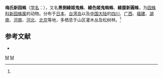 {{Speciesbox
| taxon = Neoscona melloteei
| image = Neoscona.mellotteei.female.2.-.tanikawa.jpg
| binomial_authority = (Simon, 1895)<ref name='id13703'>{{cite web| url =http://www.bioinfo.cn/db05/BjdwSpecies.php?action=view&id=13703| title =梅氏新园蛛| work =《中国动物物种编目数据库》| publisher =中国科学院微生物研究所| author =中国科学院动物研究所| accessdate =2009-04-28| deadurl =yes| archiveurl =https://web.archive.org/web/20160305101217/http://www.bioinfo.cn/db05/BjdwSpecies.php?action=view&id=13703| archivedate =2016-03-05}}</ref>
}}

'''梅氏新园蛛'''（[[学名|学名]]：{{lang|la|''Neoscona melloteei''}}），又名'''黑側綠姬鬼蛛'''、'''綠色姬鬼蜘蛛'''、'''綠腹新圓蛛'''，为[[园蛛科|园蛛科]][[新园蛛属|新园蛛属]]的动物。分布于[[日本|日本]]、[[台湾岛|台湾岛]]以及[[中国大陆|中国大陆]]的[[四川|四川]]、[[广西|广西]]、[[福建|福建]]、[[湖南|湖南]]、[[河南|河南]]、[[河北|河北]]、[[北京|北京]]等地，多栖息于山区灌木丛及松树林。<ref name='id13703'/>

== 参考文献 ==
{{reflist}}
* {{TaiBNET| zh=黑側綠姬鬼蛛 | id=312497 | binomial=Neoscona melloteei | authority=Simon, 1895 | var= | accessdate=2013-01-24}}
{{taxonbar}}
[[Category:_1895年描述的动物|M]]
[[Category:新园蛛属|M]]